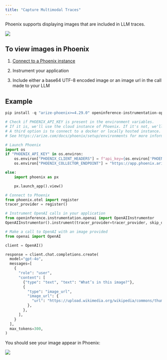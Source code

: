 ```yaml
---
title: "Capture Multimodal Traces"
---
```


Phoenix supports displaying images that are included in LLM traces.

<Frame>
      <img src="https://arize.com/wp-content/uploads/2024/08/multimodal_gallery.gif"/>
</Frame>

## To view images in Phoenix

1. [Connect to a Phoenix instance](/phoenix/quickstart)

2. Instrument your application

3. Include either a base64 UTF-8 encoded image or an image url in the call made to your LLM

## Example

```javascript
pip install -q "arize-phoenix>=4.29.0" openinference-instrumentation-openai openai
```

```python
# Check if PHOENIX_API_KEY is present in the environment variables.
# If it is, we'll use the cloud instance of Phoenix. If it's not, we'll start a local instance.
# A third option is to connect to a docker or locally hosted instance.
# See https://arize.com/docs/phoenix/setup/environments for more information.

# Launch Phoenix
import os
if "PHOENIX_API_KEY" in os.environ:
    os.environ["PHOENIX_CLIENT_HEADERS"] = f"api_key={os.environ['PHOENIX_API_KEY']}"
    os.environ["PHOENIX_COLLECTOR_ENDPOINT"] = "https://app.phoenix.arize.com"

else:
    import phoenix as px

    px.launch_app().view()

# Connect to Phoenix
from phoenix.otel import register
tracer_provider = register()

# Instrument OpenAI calls in your application
from openinference.instrumentation.openai import OpenAIInstrumentor
OpenAIInstrumentor().instrument(tracer_provider=tracer_provider, skip_dep_check=True)

# Make a call to OpenAI with an image provided
from openai import OpenAI

client = OpenAI()

response = client.chat.completions.create(
  model="gpt-4o",
  messages=[
    {
      "role": "user",
      "content": [
        {"type": "text", "text": "What’s in this image?"},
        {
          "type": "image_url",
          "image_url": {
            "url": "https://upload.wikimedia.org/wikipedia/commons/thumb/d/dd/Gfp-wisconsin-madison-the-nature-boardwalk.jpg/2560px-Gfp-wisconsin-madison-the-nature-boardwalk.jpg",
          },
        },
      ],
    }
  ],
  max_tokens=300,
)
```

You should see your image appear in Phoenix:

<Frame caption="">
  <img src="/images/cd6e069b-image.jpeg" />
</Frame>


